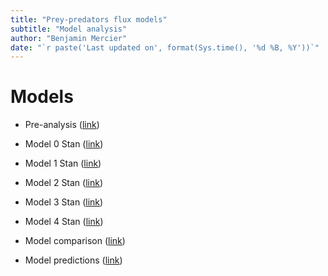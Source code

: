 ```yaml
---
title: "Prey-predators flux models"
subtitle: "Model analysis"
author: "Benjamin Mercier"
date: "`r paste('Last updated on', format(Sys.time(), '%d %B, %Y'))`"
---
```



# Models

- Pre-analysis ([link](https://BenMerSci.github.io/master/Rmd/pre_analysis.html))

- Model 0 Stan ([link](https://BenMerSci.github.io/master/Rmd/model0.html))

- Model 1 Stan ([link](https://BenMerSci.github.io/master/Rmd/model1.html))

- Model 2 Stan ([link](https://BenMerSci.github.io/master/Rmd/model2.html))

- Model 3 Stan ([link](https://BenMerSci.github.io/master/Rmd/model3.html))

- Model 4 Stan ([link](https://BenMerSci.github.io/master/Rmd/model4.html))

- Model comparison ([link](https://BenMerSci.github.io/master/Rmd/compare_model.html))

- Model predictions ([link](https://BenMerSci.github.io/master/Rmd/predictions.html))
